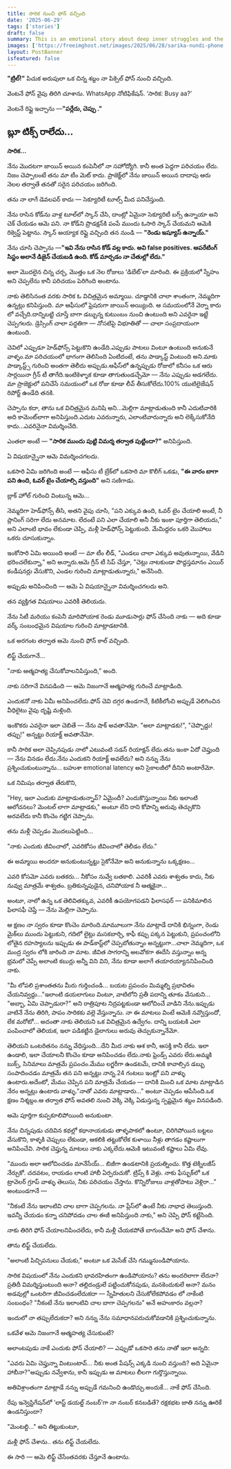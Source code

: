 ```yaml
---
title: సారిక నుంచి ఫోన్ వచ్చింది
date: '2025-06-29'
tags: ['stories']
draft: false
summary: This is an emotional story about deep inner struggles and the complex journey of trying to connect with someone in their darkest hour
images: ['https://freeimghost.net/images/2025/06/28/sarika-nundi-phone.jpg']
layout: PostBanner
isfeatured: false
---
```


**"ట్రిల్!"** పిచుక అరుపులా ఒక చిన్న శబ్దం నా పిక్సెల్ ఫోన్ నుంచి వచ్చింది.

వెంటనే ఫోన్ వైపు తిరిగి చూశాను. WhatsApp నోటిఫికేషన్.
‘సారిక: Busy aa?’

వెంటనే రిప్లై ఇచ్చాను —**"పర్లేదు, చెప్పు ."**

## బ్లూ టిక్స్ రాలేదు...

**సారిక...**

నేను మొదటగా జాయిన్ అయిన కంపెనీలో నా సహోద్యోగి.
కానీ అంత పెద్దగా పరిచయం లేదు. నిజం చెప్పాలంటే తను మా టీం మెట్ కాదు.
ప్రాజెక్ట్‌లో నేను జాయిన్ అయిన దాదాపు ఆరు నెలల తర్వాతే తనతో సరైన పరిచయం జరిగింది.

తను నా లాగే డెవలపర్ కాదు — సెక్యూరిటీ టూల్స్ మీద పనిచేస్తుంది.

నేను రాసిన కోడ్‌ను వాళ్ల టూల్‌లో స్కాన్ చేసి, దాంట్లో ఏమైనా సెక్యూరిటీ బగ్స్ ఉన్నాయా అని చెక్ చేయడం ఆమె పని.
నా కోడ్‌ని ప్రొడక్షన్‌కి పంపే ముందు ఓసారి స్కాన్ చేయమని ఆమెకి రిక్వెస్ట్ పెట్టాను.
స్కాన్ అయ్యాక రిప్లై వచ్చింది తన నుండి — **"రెండు ఇష్యూస్ ఉన్నాయ్."**

నేను చూసి చెప్పాను —**"ఇవి నేను రాసిన కోడ్ వల్ల కాదు. అవి false positives. ఆపరేటింగ్ సిస్టం అలానే డిజైన్ చేయబడి ఉంది. కోడ్ మార్చడం నా చేతుల్లో లేదు."**

అలా మొదలైన చిన్న చర్చ, మొత్తం ఒక నెల రోజులు ‘డిబేట్’లా మారింది.
ఈ ప్రక్రియలో స్నేహం అని చెప్పలేను కానీ పరిచయం పెరిగింది అంటాను.

నాకు తెలిసినంత వరకు సారిక ఓ విచిత్రమైన అమ్మాయి. చూడ్డానికి చాలా శాంతంగా, నెమ్మదిగా ఉన్నట్లు కనిపిస్తుంది. మా ఆఫీసులో ఫ్రెషరుగా జాయిన్ అయ్యింది. ఆ సమయంలోనే వెర్నా కారు లో వచ్చేది.దాన్నిబట్టి చూస్తే బాగా డబ్బున్న కుటుంబం నుంచి ఉంటుంది అని ఎవరైనా ఇట్టే చెప్పగలరు.
డ్రెస్సింగ్ చాలా పద్ధతిగా — నోసటిపై విభూతితో — చాలా సంప్రదాయంగా ఉంటుంది.

చెవిలో ఎప్పుడూ హెడ్‌ఫోన్స్ పెట్టుకొని ఉండేది.ఎప్పుడు పాటలు వింటూ ఉంటుంది అనుకునే వాళ్ళం.మా పరిచయంలో భాగంగా తెలిసింది ఏంటిదంటే, తను పాడ్కాస్ట్ వింటుంది అని.మాకు పాడ్కాస్ట్స్ గురించి అంతగా తెలీదు అప్పుడు.ఆఫీస్‌లో ఉన్నప్పుడు రోజులో కనీసం ఒక ఆరు సార్లయినా గ్రీన్ టీ తాగేది.ఇంటికెళ్ళాక కూడా తాగుతుండచ్చేమో — నేను ఎప్పుడు అడగలేదు.
మా ప్రాజెక్టులో పనిచేసే సమయంలో ఒక రోజు కూడా లీవ్ తీసుకోలేదు.100% యుటిలైజేషన్ రిపోర్ట్ ఉండేది తనకి.

చెప్పాను కదా, తాను ఒక విచిత్రమైన మనిషి అని...మెల్లిగా మాట్లాడుతుంది కానీ ఎదుటివారికి అది కామెంట్‌లాగా అనిపిస్తుంది.ఎదుట ఎవరున్నారు, ఎలాంటివారున్నారు అని లెక్కేసుకోనేది కాదు...ఎవరినైనా విమర్శించేది.

ఎంతలా అంటే — **"సారిక ముందు పుట్టి విమర్శ తర్వాత పుట్టిందా?"** అనిపిస్తుంది.

ఏ విషయాన్నైనా ఆమె విమర్శించగలదు.

ఒకసారి ఏమి జరిగింది అంటే — ఆఫీసు టీ బ్రేక్‌లో ఒకసారి మా కొలీగ్ ఒకడు, **"ఈ వారం బాగా పని ఉంది, ఓవర్ టైం చేయాల్సి వస్తుంది"** అని సణిగాడు.

బ్లాక్ హోల్ గురించి వింటున్న ఆమె...

నెమ్మదిగా హెడ్‌ఫోన్స్ తీసి, అతని వైపు చూసి, "పని ఎక్కువ ఉంది, ఓవర్ టైం చేయాలి అంటే, నీ ప్లానింగ్ సరిగా లేదు అనమాట. లేదంటే పని ఎలా చేయాలి అనీ నీకు ఇంకా పూర్తిగా తెలియదు," అని ఎలాంటి భావం లేకుండా చెప్పి, మళ్లీ హెడ్‌ఫోన్స్ పెట్టుకుంది. మేమిద్దరం ఒకరి మొహాలు ఒకరు చూసుకున్నాం.

ఇంకోసారి ఏమి అయింది అంటే — మా టీం లీడ్, "ఎండలు చాలా ఎక్కువ అవుతున్నాయి, వేడిని భరించలేకున్నా," అని అన్నారు.ఆమె గ్రీన్ టీ సిప్ చేస్తూ, "చెట్లు నాటకుండా పొద్దస్తమానం ఎయిర్ కండీషనర్లు వేసుకొని, ఎండల గురించి మాట్లాడుతున్నారు," అనేసింది.

అప్పుడు అనిపించింది — ఆమె ఏ విషయాన్నైనా విమర్శించగలదు అని.

తన వ్యక్తిగత విషయాలు ఎవరికీ తెలియదు.

నేను సిటీ మరియు కంపెనీ మారిపోయాక రెండు మూడుసార్లు ఫోన్ చేసింది నాకు — అది కూడా వర్క్ సంబంధమైన విషయాల గురించి మాట్లాడటానికి.

ఒక అరగంట తర్వాత ఆమె నుంచి ఫోన్ కాల్ వచ్చింది.

లిఫ్ట్ చేయగానే...

"నాకు ఆత్మహత్య చేసుకోవాలనిపిస్తుంది," అంది.

నాకు సరిగానే వినపడింది — ఆమె నిజంగానే ఆత్మహత్య గురించే మాట్లాడింది.

ఎందుకనో నాకు ఏమీ అనిపించలేదు.ఫోన్ చెవి దగ్గర ఉండగానే, కిటికీలోంచి అప్పుడే వెలిగించిన వీధిలైటు వైపు దృష్టి మళ్లింది.

ఇంకొకరు ఎవరైనా ఇలా చెబితే — నేను షాక్ అవతానేమో. "అలా మాట్లాడకు!", "చెప్పొద్దు! తప్పు!" అన్నట్టు రియాక్ట్ అవతానేమో.

కానీ సారిక అలా చెప్పినపుడు నాలో ఎటువంటి సడన్ రియాక్షన్ లేదు.తను ఇంకా ఏదో చెప్తుంది — నేను వినడం లేదు.నేను ఎందుకని రియాక్ట్ అవలేదు? అని నన్ను నేను ప్రశ్నించుకుంటున్నాను...
బహుశా emotional latency అని సైకాలజీలో దీనిని అంటారేమో.

ఒక నిమిషం తర్వాత తేరుకొని,

"Hey, ఇలా ఎందుకు మాట్లాడుతున్నావ్? ఏమైందీ? ఎందుకొస్తున్నాయి నీకు ఇలాంటి ఆలోచనలు? మెంటల్ లాగా మాట్లాడకు," అంటూ లేని రాని కోపాన్ని అరువు తెచ్చుకొని అరవలేదు కానీ కొంచెం గట్టిగ చెప్పాను.

తను మళ్లీ చెప్పడం మొదలుపెట్టింది...

"నాకు ఎందుకు జీవించాలో, ఎవరికోసం జీవించాలో తెలీడం లేదు."

ఈ అమ్మాయి అందరూ అనుకుంటున్నట్టు సైకోనేమో అని అనుకున్నాను ఒక్కక్షణం...

ఎవరి కోసమో ఎవరు బతకరు... నీకోసం నువ్వే బతకాలి. ఎవరికీ ఎవరు శాశ్వతం కాదు, నీకు నువ్వు మాత్రమే శాశ్వతం. బ్రతికున్నపుడైన, చనిపోయాక నీ ఆత్మకైనా...

అంటూ, నాలో ఉన్న ఒక తెలివితక్కువ, ఎవరికీ ఉపయోగపడని ఫిలాసఫర్ — పనికిమాలిన ఫిలాసఫీ చెప్తే — నేను మెల్లిగా చెప్పాను.

ఆ క్షణం నా స్వరం కూడా కొంచెం మారింది.మామూలుగా నేను మాట్లాడే దానికి భిన్నంగా, రెండు మైక్‌లు ముందు పెట్టుకుని, గదిలో లైట్లు మసకబార్చి, కాఫీ కప్పు పక్కన పెట్టుకుని, ప్రపంచంలోని లోతైన రహస్యాలను ఇప్పుడు ఈ పాడ్‌కాస్ట్‌లో చెప్పబోతున్నాం అన్నట్టుగా...చాలా నెమ్మదిగా, ఒక మంద్ర స్వరం లోకి జారింది నా మాట.
జీవిత సాగరాన్ని అలవోకగా ఈదేసి వస్తున్నాం అన్న భ్రమలో చెప్పే అలాంటి కబుర్లు అన్నీ విని విని, నేను కూడా అలాగే తయారయ్యాననిపించింది నాకు.

"మీ లోపలి ప్రశాంతతను మీరు గుర్తించండి... బయట ప్రపంచం మిమ్మల్ని ప్రభావితం చేయనివ్వద్దు..."ఇలాంటి డయలాగులు వింటూ, వాటిలోని ప్రతీ పదాన్ని తూకం వేసుకుని... "అబ్బా, ఏమి చెప్పాడురా?" అని రాత్రిపూట నిద్రపట్టకుండా ఆలోచించే వాడిని నేను.ఇప్పుడు వాటినే నేను తిరిగి, పాపం సారికకు వల్లె వేస్తున్నాను. నా ఈ మాటలు వింటే ఆమెకి నవ్వొస్తుందో, లేక మరోటో... అదంతా నాకు తెలియని ఒక విచిత్రమైన ఉద్వేగం. దాన్ని బయటకి ఎలా పంపించాలో తెలియక, ఇలా పడికట్టిన డైలాగులు అరువు తెచ్చుకున్నానేమో.

తెలియని ఒంటరితనం నన్ను వేధిస్తుంది...దేని మీద నాకు ఆశ కానీ, ఆసక్తి కానీ లేదు.
ఇలా ఉండాలి, ఇలా చేయాలనీ కొంచెం కూడా అనిపించడం లేదు.నాకు ఫ్రెండ్స్ ఎవరు లేరు.అమ్మకి బుక్స్, సినిమాలు మాత్రమే ప్రపంచం.మేము లగ్జరీగా ఉండటమే, దానికి కావాల్సిన డబ్బు సంపాదించడం మాత్రమే తన పని అన్నట్టు నాన్న.24 గంటలు ఇంట్లో పని వాళ్ళు ఉంటారు.అదేంటో, మేము చెప్పిన పని మాత్రమే చేయడం — దానికి మించి ఒక మాట మాట్లాడిన నేరం అన్నట్లు ఉంటారు వాళ్ళు."నాతో ఎవరు మాట్లాడారు..." అంటూ చెప్పడం ఆపేసింది.ఒక క్షణం నిశ్శబ్దం.ఆ తర్వాత ఫోన్ అవతలి నుంచి వెక్కి వెక్కి ఏడుస్తున్న స్పష్టమైన శబ్దం వినపడింది.

ఆమె పూర్తిగా కుప్పకూలిపోయింది అనుకుంటా.

నేను చిన్నపుడు చదివిన కథల్లో కథానాయకుడు తాళ్ళపాకలో ఉంటూ, చిరిగిపోయిన బట్టలు వేసుకొని, కాళ్ళకి చెప్పులు లేకుండా, ఆకలికి తట్టుకోలేక కుళాయి నీళ్లు తాగడం కష్టాలుగా అనిపించేవి. సారిక చెప్తున్న మాటలు నాకు ఎక్కలేదు.ఆమెకి ఇటువంటి కష్టాలు ఏమి లేవు.

"ముందు అలా ఆలోచించడం మానేసేయ్... బిజీగా ఉండటానికి ప్రయత్నించు. కొత్త టెక్నిలజీస్ నేర్చుకో. చదవటం, రాయడం లాంటి హాబీ ఏర్పరుచుకో. ట్రిప్స్ కి వెళ్లు. నాకు ఫేస్బుక్‌లో ఒక ట్రావెలర్ గ్రూప్ వాళ్ళు తెలుసు, నీకు పరిచయం చేస్తాను. కొన్నిరోజులు వాళ్లతోపాటు వెళ్లిరా..." అంటుండగానే —

"నీకంటే నేను ఇలాంటివి చాల బాగా చెప్పగలను. నా ప్లేస్‌లో ఉంటే నీకు నాభాధ తెలుస్తుంది. ఇవన్నీ చేయడం కన్నా చనిపోవడం చాల ఈజీ అనిపిస్తుంది నాకు," అని చెప్పి ఫోన్ కట్టేసింది.

నాకు తిరిగి ఫోన్ చేయాలనిపించలేదు, కానీ మళ్లీ చేయకపోతే బాగుందేమో అని ఫోన్ చేశాను.

తాను లిఫ్ట్ చేయలేదు.

"అలాంటి పిచ్చిపనులు చేయకు," అంటూ ఒక మెసేజ్ చేసి గమ్మునుండిపోయాను.

సారిక విషయంలో నేను ఎందుకని భావరహితంగా ఉండిపోయాను?
తను అందరిలాగా లేదనా?
ప్రతిదీ విమర్శిస్తుంటుంది అనా?
తల్లిదండ్రులే పట్టించుకోనపుడు, మనకెందుకులే అనా?
మనం అడవుల్లో ఒంటరిగా జీవించడంలేదుకదా — స్నేహితులని చేసుకోలేకపోవడం లో నాకేంటి సంబంధం?
"నీకంటే నేను ఇలాంటివి చాల బాగా చెప్పగలను" అనే అహంకారం వల్లనా?

ఇందులో నా తప్పులేదుకదా? అని నన్ను నేను సమాధానపరుచుకోవడానికి ప్రశ్నించుకున్నాను.

ఒకవేళ ఆమె నిజంగానే ఆత్మహత్య చేసుకుంటే?

అలాంటపుడు నాకే ఎందుకు ఫోన్ చేయాలి? — ఎప్పుడో ఒకసారి తను నాతో ఇలా అన్నది:

"ఎవరు ఏమి చెప్తున్నా వింటుంటావ్... నీకు అంత పేషన్స్ ఎక్కడి నుంచి వస్తుంది? అది ఏమైనా హాబీనా?"అప్పుడు నవ్వేశాను, కానీ ఇప్పుడు ఆ మాటలు లీలగా గుర్తొస్తున్నాయి.

అతివిశ్రాంతంగా మాట్లాడే నన్ను అప్పుడే గమనించి ఉండొచ్చు.అందుకే… నాకే ఫోన్ చేసింది.

రేపు ఇన్వెస్టిగేషన్‌లో ‘లాస్ట్ డయల్డ్ నంబర్’గా నా నంబర్ కనబడితే? రక్షకభట జాతి నన్ను ఊరికే ఉండనిస్తుందా?

"మెంటల్ది..." అని తిట్టుకుంటూ,

మళ్లీ ఫోన్ చేశాను.. తను  లిఫ్ట్ చేయలేదు.

ఈ సారి — ఆమె లిఫ్ట్ చేసేంతవరకు చేస్తూనే ఉంటాను. 
